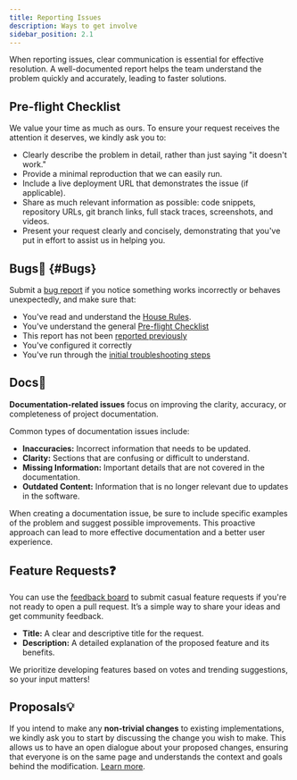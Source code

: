 ```yaml
---
title: Reporting Issues
description: Ways to get involve
sidebar_position: 2.1
---
```



<!-- All project participants should follow these guidelines on their journey to making more meaningful contributions:

- Follow the existing code style and formatting conventions.
- Keep your changes focused and atomic, addressing one issue per PR.
- Write clear and concise commit messages and PR descriptions.
- Test your changes thoroughly and ensure they don't introduce any regressions.
- Be respectful and considerate towards other contributors. -->


When reporting issues, clear communication is essential for effective resolution. A well-documented report helps the team understand the problem quickly and accurately, leading to faster solutions. 

## Pre-flight Checklist

We value your time as much as ours. To ensure your request receives the attention it deserves, we kindly ask you to:

- Clearly describe the problem in detail, rather than just saying "it doesn't work."
- Provide a minimal reproduction that we can easily run.
- Include a live deployment URL that demonstrates the issue (if applicable).
- Share as much relevant information as possible: code snippets, repository URLs, git branch links, full stack traces, screenshots, and videos.
- Present your request clearly and concisely, demonstrating that you've put in effort to assist us in helping you.


## Bugs🐛 {#Bugs}
Submit a [bug report](https://github.com/mkeithX/mkeithx.github.io/issues/new/choose) if you notice something works incorrectly or behaves unexpectedly, and make sure that:

- You've read and understand the [House Rules](/community#house-rules).
- You've understand the general [Pre-flight Checklist](#pre-flight-checklist)
- This report has not been [reported previously](https://github.com/mkeithX/mkeithx.github.io/issues)
- You've configured it correctly
- You've run through the [initial troubleshooting steps](/community/issue/style-guide/troubleshoot)


## Docs📒

**Documentation-related issues** focus on improving the clarity, accuracy, or completeness of project documentation. 

Common types of documentation issues include:

- **Inaccuracies:** Incorrect information that needs to be updated.
- **Clarity:** Sections that are confusing or difficult to understand.
- **Missing Information:** Important details that are not covered in the documentation.
- **Outdated Content:** Information that is no longer relevant due to updates in the software.

When creating a documentation issue, be sure to include specific examples of the problem and suggest possible improvements. This proactive approach can lead to more effective documentation and a better user experience.

## Feature Requests❓
You can use the [feedback board](/feature-requests) to submit casual feature requests if you're not ready to open a pull request. It’s a simple way to share your ideas and get community feedback.

- **Title:** A clear and descriptive title for the request.
- **Description:** A detailed explanation of the proposed feature and its benefits.

We prioritize developing features based on votes and trending suggestions, so your input matters!

## Proposals💡

If you intend to make any **non-trivial changes** to existing implementations,  we kindly ask you to start by discussing the change you wish to make. This allows us to have an open dialogue about your proposed changes, ensuring that everyone is on the same page and understands the context and goals behind the modification. [Learn more](https://forms.office.com/r/sQBiMJ8bQ3).
